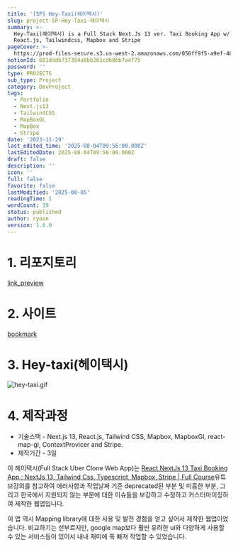 ```yaml
---
title: '[SP] Hey-Taxi(헤이택시)'
slug: project-SP-Hey-Taxi-헤이택시
summary: >-
  Hey-Taxi(헤이택시) is a Full Stack Next.Js 13 ver. Taxi Booking App w/ NextJs,
  React.js, Tailwindcss, Mapbox and Stripe
pageCover: >-
  https://prod-files-secure.s3.us-west-2.amazonaws.com/056ff9f5-a9ef-486f-8acb-9eef51d06a2d/f9d66cb2-4e10-4ee0-9c6c-3ef76e77b1c5/%E1%84%89%E1%85%B3%E1%84%8F%E1%85%B3%E1%84%85%E1%85%B5%E1%86%AB%E1%84%89%E1%85%A3%E1%86%BA_2023-12-04_%E1%84%8B%E1%85%A9%E1%84%92%E1%85%AE_1.30.01.png?X-Amz-Algorithm=AWS4-HMAC-SHA256&X-Amz-Content-Sha256=UNSIGNED-PAYLOAD&X-Amz-Credential=ASIAZI2LB466T67TJ7FB%2F20250805%2Fus-west-2%2Fs3%2Faws4_request&X-Amz-Date=20250805T010926Z&X-Amz-Expires=3600&X-Amz-Security-Token=IQoJb3JpZ2luX2VjEBcaCXVzLXdlc3QtMiJGMEQCIEQmPZVJYmUsIBPImKihZ9fzEGlE5v8b1aXGK%2FZiNrdyAiAI3WBlWkwsnkBOpEw3Awed0eCqXPMHYS9t3LWjhuzX7Cr%2FAwhQEAAaDDYzNzQyMzE4MzgwNSIM%2BsdJia%2BiaPORdN2NKtwDQ9CStiqbL8o0Ua0d%2F2wiVMuuKCJ6ONwigv%2BteuVKqLckdJpx85lowW2eab4Agq%2BAUmrHeOHB%2FZOAHDB6P%2FXivmspbe1ukMzxbdZGiPFBlLgTHk2U6zJxQNfT58b3Ef%2BAG%2BcBtk61CmB3%2F39MC%2FHTtGjXR5%2BrK%2FO2GcLAbV3yHAnMpSA3Qpy4yD2Brzls%2Bw9HwWQ1041HBp0k90vNYq7sPiILzp1UqmoRLiz5OEH9SOJQWLlZOgiUThnrjKyPuULlRSIV8tGYRMGHzV%2F%2BeG%2BAI3i42QRjhIAPNZ3h8vIe2w69izaWp4ZOOoKtV%2BGxGkozR3SZZ7U77Y%2FLIUidhNgySoj5c5I6QUZ3TL3HUOQ5zUOOn8VgSw7RJmqADLhMKqe7mSZ6BE0zNEI5mgErCvtd9YaTdAzPSOMurzuv1Bkyf0QWfeDLO374DRDo4v%2F7zBInjcuP5cG3MikD5BBlDx%2FixfoW4LfTo%2FmpHbNX%2BaVS%2BwVMqh8prbUYOukYW51laPl8fSY3kjT4V48A1F7VWoi1F9z7XxAo5GsZqFqaPZtIisa2LQAnE2TaHr3iT%2F7pdZCTPKY6K8ggSGXccbch%2BxreWY2%2BUjZ1p4XIPvJwSuieXihASW5m5fKK2UEnbfgw6vzExAY6pgHlb4cs28PSUkpkagzGQPd2oRVOAv5vqQdoGkZPss2EWuqGbwTvdW262Gg%2BWld%2BFeB0Px2XFy3hFKlzAFStxhM2o9y5AlR1Xe9gBb%2Fpud4YaT2QeyZUbj8BKVGUIUMsHjO7QtkBsMN4oL1SeXRn3epIY3yehzS%2FA%2BI3xzRQbBYGclYHLa1dgxURqkPrzK3xP6CLfGQAzbS9RPz012CE6YdScmozvtuL&X-Amz-Signature=cca950bbc09be526f32e9ad0de41ed6667191e4c668d88c24e189825c46ce7b8&X-Amz-SignedHeaders=host&x-amz-checksum-mode=ENABLED&x-id=GetObject
notionId: 681dddb737354a8bb261cd68bb7a4f75
password: ''
type: PROJECTS
sub_type: Project
category: DevProject
tags:
  - Portfolio
  - Next.js13
  - TailwindCSS
  - MapBoxGL
  - MapBox
  - Stripe
date: '2023-11-29'
last_edited_time: '2025-08-04T09:56:00.000Z'
lastEditedDate: 2025-08-04T09:56:00.000Z
draft: false
description: ''
icon: ''
full: false
favorite: false
lastModified: '2025-08-05'
readingTime: 1
wordCount: 19
status: published
author: ryoon
version: 1.0.0
---
```


# 1. 리포지토리


[link_preview](https://github.com/ryoon-with-wisdomtrees/HeyTaxi)


# 2. 사이트


[bookmark](https://hey-taxi.vercel.app/)


# 3. Hey-taxi(헤이택시)


![hey-taxi.gif](https://github.com/ryoon-with-wisdomtrees/HeyTaxi/raw/main/public/hey-taxi.gif)


# 4. 제작과정

- 기술스택 - Next.js 13, React.js, Tailwind CSS, Mapbox, MapboxGl, react-map-gl, ContextProvicer and Stripe.
- 제작기간 - 3일

이 헤이택시(Full Stack Uber Clone Web App)는 [React NextJs 13 Taxi Booking App : NextJs 13, Tailwind Css, Typescript, Mapbox, Stripe | Full Course](https://youtu.be/1DXV4LCWkic?list=PLzRr9la40O_RQIXxWO_VNmA8y9qRUeuK9)유튜브강의를 참고하여 에러사항과 작업날짜 기준 deprecated된 부분 및 미흡한 부분, 그리고 한국에서 지원되지 않는 부분에 대한 이슈들을 보강하고 수정하고 커스터마이징하여 제작한 웹앱입니다.


이 앱 역시 Mapping library에 대한 사용 및 발전 경험을 얻고 싶어서 제작한 웹앱이었습니다. 비교하기는 섣부르지만, google map보다 훨씬 유려한 ui와 다양하게 사용할 수 있는 서비스등이 있어서 내내 재미에 푹 빠져 작업할 수 있었습니다.

